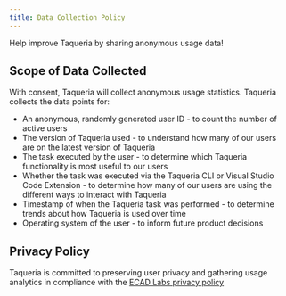 ```yaml
---
title: Data Collection Policy
---
```


Help improve Taqueria by sharing anonymous usage data!

## Scope of Data Collected

With consent, Taqueria will collect anonymous usage statistics. Taqueria collects the data points for:

- An anonymous, randomly generated user ID - to count the number of active users
- The version of Taqueria used - to understand how many of our users are on the latest version of Taqueria
- The task executed by the user - to determine which Taqueria functionality is most useful to our users
- Whether the task was executed via the Taqueria CLI or Visual Studio Code Extension - to determine how many of our users are using the different ways to interact with Taqueria
- Timestamp of when the Taqueria task was performed - to determine trends about how Taqueria is used over time
- Operating system of the user - to inform future product decisions

## Privacy Policy

Taqueria is committed to preserving user privacy and gathering usage analytics in compliance with the [ECAD Labs privacy policy](http://pinnaclelabs.limited/privacy)
